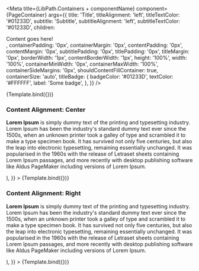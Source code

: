 


<Meta
    title={LibPath.Containers + componentName}
    component={PageContainer}
    args={{
        title: 'Title',
        titleAlignment: 'left',
        titleTextColor: '#01233D',
        subtitle: 'Subtitle',
        subtitleAlignment: 'left',
        subtitleTextColor: '#01233D',
        children: <div>Content goes here!</div>,
        containerPadding: '0px',
        containerMargin: '0px',
        contentPadding: '0px',
        contentMargin: '0px',
        subtitlePadding: '0px',
        titlePadding: '0px',
        titleMargin: '0px',
        borderWidth: '1px',
        contentBorderWidth: '1px',
        height: '100%',
        width: '100%',
        containerMinWidth: '0px',
        containerMaxWidth: '100%',
        containerSideMargins: '0px',
        shouldContentFillContainer: true,
        containerSize: 'auto',
        titleBadge: {
            badgeColor: '#01233D',
            textColor: '#FFFFFF',
            label: 'Some badge',
        },
    }}
/>

<DocsPageHeader
    title={componentName}
    description="This component is used to create a container which is supposed to stretch over a bigger area of the page. It can hold information like a title and text."
    addImportantNote={false}
    variant="stable"
/>

<Canvas withToolbar>
    <Story name="Base">{Template.bind({})}</Story>
</Canvas>

<DocsPageBodyComponents addStories={true} />

### Content Alignment: Center

<Canvas withToolbar>
    <Story
        name="Content Alignment: Center"
        args={{
            title: 'Lorem Ipsum',
            titleAlignment: 'center',
            titleTextColor: '#FFFFFF',
            subtitle: 'What is Lorem Ipsum?',
            subtitleAlignment: 'center',
            subtitleTextColor: '#FFFFFF',
            subtitlePadding: '5px',
            contentColor: '#FFFFFF',
            backgroundColor: '#000000',
            titlesColor: '#000000',
            borderWidth: '0px',
            contentBorderColor: '#999999',
            contentBorderWidth: '3px',
            contentPadding: '10px',
            containerPadding: '10px',
            titleBadge: {
                badgeColor: '#CC0000',
                textColor: '#FFFFFF',
                label: 'Read Important Information Below!!!',
            },
            children: (
                <div>
                    <p>
                        <b>Lorem Ipsum</b> is simply dummy text of the printing
                        and typesetting industry. Lorem Ipsum has been the
                        industry's standard dummy text ever since the 1500s,
                        when an unknown printer took a galley of type and
                        scrambled it to make a type specimen book. It has
                        survived not only five centuries, but also the leap into
                        electronic typesetting, remaining essentially unchanged.
                        It was popularised in the 1960s with the release of
                        Letraset sheets containing Lorem Ipsum passages, and
                        more recently with desktop publishing software like
                        Aldus PageMaker including versions of Lorem Ipsum.
                    </p>
                </div>
            ),
        }}
    >
        {Template.bind({})}
    </Story>
</Canvas>

### Content Alignment: Right

<Canvas withToolbar>
    <Story
        name="Content Alignment: Right"
        args={{
            title: 'Lorem Ipsum',
            titleAlignment: 'right',
            titleTextColor: '#443A39',
            titlePadding: '10px',
            subtitle: 'What is Lorem Ipsum?',
            subtitleAlignment: 'right',
            subtitleTextColor: '#443A39',
            subtitlePadding: '5px',
            contentColor: '	#CBC1B7',
            titlesColor: '#AB907B',
            borderColor: '#1F1B1A',
            borderWidth: '2px',
            contentBorderColor: '#1F1B1A',
            contentBorderWidth: '2px',
            contentPadding: '20px',
            contentMargin: '30px',
            containerPadding: '50px',
            titleBadge: {},
            children: (
                <div>
                    <p>
                        <b>Lorem Ipsum</b> is simply dummy text of the printing
                        and typesetting industry. Lorem Ipsum has been the
                        industry's standard dummy text ever since the 1500s,
                        when an unknown printer took a galley of type and
                        scrambled it to make a type specimen book. It has
                        survived not only five centuries, but also the leap into
                        electronic typesetting, remaining essentially unchanged.
                        It was popularised in the 1960s with the release of
                        Letraset sheets containing Lorem Ipsum passages, and
                        more recently with desktop publishing software like
                        Aldus PageMaker including versions of Lorem Ipsum.
                    </p>
                </div>
            ),
        }}
    >
        {Template.bind({})}
    </Story>
</Canvas>
